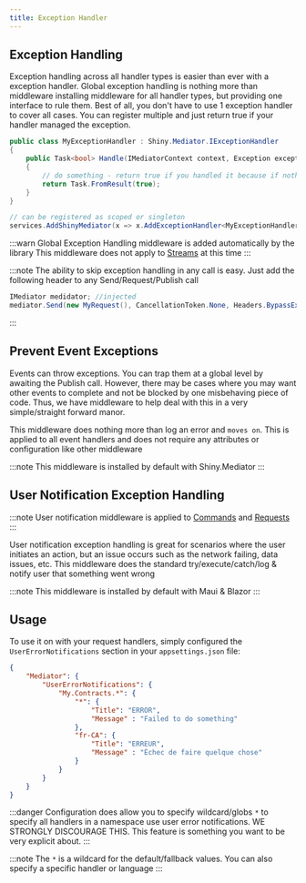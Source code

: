 ```yaml
---
title: Exception Handler
---
```


## Exception Handling

Exception handling across all handler types is easier than ever with a exception handler.  Global exception handling is nothing more than 
middleware installing middleware for all handler types, but providing one interface to rule them.  Best of all, you don't have to use 1 exception handler
to cover all cases.  You can register multiple and just return true if your handler managed the exception.

```csharp
public class MyExceptionHandler : Shiny.Mediator.IExceptionHandler
{
    public Task<bool> Handle(IMediatorContext context, Exception exception)
    {
        // do something - return true if you handled it because if nothing handles it, mediator will throw it back to the caller
        return Task.FromResult(true);
    }
}

// can be registered as scoped or singleton
services.AddShinyMediator(x => x.AddExceptionHandler<MyExceptionHandler>());
```

:::warn
Global Exception Handling middleware is added automatically by the library
This middleware does not apply to [Streams](/mediator/streams) at this time
:::

:::note
The ability to skip exception handling in any call is easy.  Just add the following header to any Send/Request/Publish call

```csharp
IMediator medidator; //injected
mediator.Send(new MyRequest(), CancellationToken.None, Headers.BypassExceptionHandling);
```
:::

## Prevent Event Exceptions

Events can throw exceptions.  You can trap them at a global level by awaiting the Publish call.  However, there may be cases
where you may want other events to complete and not be blocked by one misbehaving piece of code.  Thus, we have middleware to help
deal with this in a very simple/straight forward manor.  

This middleware does nothing more than log an error and `moves on`.  This is applied to all event handlers and does not require any attributes
or configuration like other middleware

:::note
This middleware is installed by default with Shiny.Mediator
:::

## User Notification Exception Handling
:::note
User notification middleware is applied to [Commands](/mediator/commands) and [Requests](/mediator/requests)
:::

User notification exception handling is great for scenarios where the user initiates an action, but an issue occurs
such as the network failing, data issues, etc.  This middleware does the standard try/execute/catch/log & notify user
that something went wrong

:::note
This middleware is installed by default with Maui & Blazor
:::

## Usage

To use it on with your request handlers, simply configured the `UserErrorNotifications` section in your `appsettings.json` file:

```json
{
    "Mediator": {
        "UserErrorNotifications": {
            "My.Contracts.*": {
                "*": {
                    "Title": "ERROR",
                    "Message" : "Failed to do something"
                },
                "fr-CA": {
                    "Title": "ERREUR",
                    "Message" : "Échec de faire quelque chose"
                }
            }
        }
    }
}
```

:::danger
Configuration does allow you to specify wildcard/globs `*` to specify all handlers in a namespace use user error notifications. 
WE STRONGLY DISCOURAGE THIS.  This feature is something you want to be very explicit about.
:::


:::note
The `*` is a wildcard for the default/fallback values.  You can also specify a specific handler or language
:::